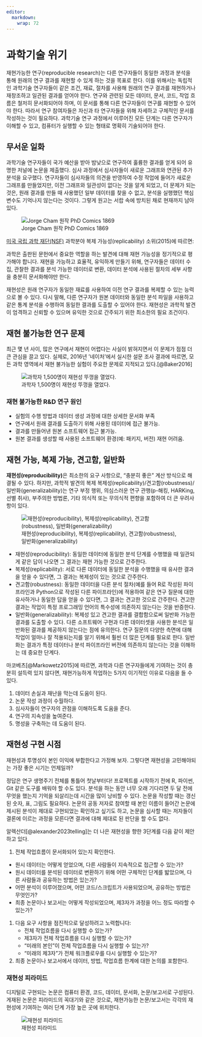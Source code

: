 ```yaml
---
editor: 
  markdown: 
    wrap: 72
---
```


# 과학기술 위기

재현가능한 연구(reproducible research)는 다른 연구자들이 동일한 과정과
분석을 통해 원래의 연구 결과를 재현할 수 있게 하는 것을 목표로 한다.
이를 위해서는 독립적인 과학기술 연구자들이 같은 조건, 재료, 절차를
사용해 원래의 연구 결과를 재현하거나 재창조하고 일관된 결과를 얻어야
한다. 연구와 관련된 모든 데이터, 문서, 코드, 작업 흐름은 철저히
문서화되어야 하며, 이 문서를 통해 다른 연구자들이 연구를 재현할 수
있어야 한다. 따라서 연구 참여자들은 자신과 타 연구자들을 위해 자세하고
구체적인 문서를 작성하는 것이 필요하다. 과학기술 연구 과정에서 이루어진
모든 단계는 다른 연구자가 이해할 수 있고, 컴퓨터가 실행할 수 있는 형태로
명확히 기술되어야 한다.

## 무서운 일화

과학기술 연구자들이 국가 예산을 받아 밤낮으로 연구하여 훌륭한 결과를
얻게 되어 유명한 저널에 논문을 제출했다. 심사 과정에서 심사자들이 새로운
그래프와 연관된 추가 분석을 요구했다. 연구자들이 심사자들의 의견을
반영하여 수정 작업에 들어가 새로운 그래프를 만들었지만, 이전 그래프와
일관성이 없다는 것을 알게 되었고, 더 문제가 되는 것은, 원래 결과를 만들
때 사용했던 일부 데이터를 찾을 수 없고, 분석을 실행했던 핵심 변수도
기억나지 않는다는 것이다. 그렇게 원고는 서랍 속에 방치된 채로 현재까지
남아 있다.

![Jorge Cham 원작 PhD Comics
1869](images/rr_comics.jpg){#fig-comics-1869}

[미국 국립 과학
재단(NSF)](https://www.nsf.gov/sbe/AC_Materials/SBE_Robust_and_Reliable_Research_Report.pdf)
과학분야 복제 가능성(replicability) 소위(2015)에 따르면:

과학은 출판된 문헌에서 중요한 역할을 하는 발견에 대해 재현 가능성을
정기적으로 평가해야 합니다. 재현을 가능하고 효율적, 유익하게 만들기
위해, 연구자들은 데이터 수집, 관찰한 결과를 분석 가능한 데이터로 변환,
데이터 분석에 사용된 절차의 세부 사항을 충분히 문서화해야만 한다.

재현성은 원래 연구자가 동일한 재료를 사용하여 이전 연구 결과를 복제할 수
있는 능력으로 볼 수 있다. 다시 말해, 다른 연구자가 원본 데이터와 동일한
분석 파일을 사용하고 같은 통계 분석을 수행하여 동일한 결과를 도출할 수
있어야 한다. 재현성은 과학적 발견이 엄격하고 신뢰할 수 있으며 유익한
것으로 간주되기 위한 최소한의 필요 조건이다.

## 재현 불가능한 연구 문제

최근 몇 년 사이, 많은 연구에서 재현이 어렵다는 사실이 밝혀지면서 이
문제가 점점 더 큰 관심을 끌고 있다. 실제로, 2016년 '네이처'에서 실시한
설문 조사 결과에 따르면, 모든 과학 영역에서 재현 불가능한 실험이 주요한
문제로 지적되고 있다.[@Baker2016]

![과학자 1,500명이 재현성 뚜껑을
열었다.](images/rr-survey.png){#fig-rr-survey}

::: callout-note
### 재현 불가능한 R&D 연구 원인

-   실험의 수행 방법과 데이터 생성 과정에 대한 상세한 문서화 부족
-   연구에서 원래 결과를 도출하기 위해 사용된 데이터에 접근 불가능.
-   결과를 만들어낸 원본 소프트웨어 접근 불가능.
-   원본 결과를 생성할 때 사용된 소프트웨어 환경(예: 패키지, 버전) 재현
    어려움.
:::

## 재현 가능, 복제 가능, 견고함, 일반화

**재현성(reproducibility)**은 최소한의 요구 사항으로, "충분히 좋은" 계산
방식으로 해결될 수 있다. 하지만, 과학적 발견의 복제
복제성(replicability)/견고함(robustness)/일반화(generalizability)는 연구
부정 행위, 의심스러운 연구 관행(p-해킹, HARKing, 선별 취사), 부주의한
방법론, 기타 의식적 또는 무의식적 편향을 포함하여 더 큰 우려사항이 있다.

![재현성(reproducibility), 복제성(replicability), 견고함(robustness),
일반화(generalizability)](images/reproducible-definition-grid.png){#fig-rr-grid
fig-align="center"}

-   재현성(reproducibility): 동일한 데이터에 동일한 분석 단계를 수행했을
    때 일관되게 같은 답이 나오면 그 결과는 재현 가능한 것으로 간주한다.
-   복제성(replicability): 서로 다른 데이터에 동일한 분석을 수행했을 때
    유사한 결과을 얻을 수 있다면, 그 결과는 복제성이 있는 것으로
    간주한다.
-   견고함(robustness): 동일한 데이터을 다른 분석 절차(예를 들어 R로
    작성된 파이프라인과 Python으로 작성된 다른 파이프라인)에 적용하여
    같은 연구 질문에 대한 유사하거나 동일한 답을 얻을 수 있다면, 그
    결과는 견고한 것으로 간주한다. 견고한 결과는 작업이 특정 프로그래밍
    언어의 특수성에 의존하지 않는다는 것을 반증한다.
-   일반화(generalizability): 복제성 있고 견고한 결과를 결합함으로써
    일반화 가능한 결과를 도출할 수 있다. 다른 소프트웨어 구현과 다른
    데이터셋을 사용한 분석은 일반화된 결과를 제공하지 않는다는 점에
    유의한다. 연구 질문의 다양한 측면에 대해 작업이 얼마나 잘
    적용되는지를 알기 위해서 훨씬 더 많은 단계를 필요로 한다. 일반화는
    결과가 특정 데이터나 분석 파이프라인 버전에 의존하지 않는다는 것을
    이해하는 데 중요한 단계다.

마코베츠[@Markowetz2015]에 따르면, 과학과 다른 연구자들에게 기여하는 것이 충분히 설득력 있지 않다면, 재현가능하게 작업하는 5가지 이기적인 이유로 다음을 들 수 있다.

1. 데이터 손실과 재난을 막는데 도움이 된다.
2. 논문 작성 과정이 수월하다.
3. 심사자들이 연구자의 관점을 이해하도록 도움을 준다.
4. 연구의 지속성을 높여준다.
5. 명성을 구축하는 데 도움이 된다.

## 재현성 구현 시점

재현성과 투명성이 본인 이익에 부합한다고 가정해 보자. 그렇다면 재현성을 고민해야되는 가장 좋은 시기는 언제일까?

정답은 연구 생명주기 전체를 통틀어 첫날부터다! 프로젝트를 시작하기 전에 R, 파이썬, Git 같은 도구를 배워야 할 수도 있다. 분석을 하는 동안 너무 오래 기다리면 두 달 전에 무엇을 했는지 기억을 되살리는데 시간을 많이 낭비할 수 있다. 논문을 작성할 때는 갱신된 숫자, 표, 그림도 필요하다. 논문의 공동 저자로 참여할 때 본인 이름이 들어간 논문에 제시된 분석이 제대로 구현되었는 확인하고 싶기도 하고, 논문을 심사할 때는 저자들이 결론에 이르는 과정을 모른다면 결과에 대해 제대로 된 판단을 할 수도 없다.

알렉산더[@alexander2023telling]는 더 나은 재현성을 향한 3단계를 다음 같이 제안하고 있다.

1. 전체 작업흐름이 문서화되어 있는지 확인한다.
  - 원시 데이터는 어떻게 얻었으며, 다른 사람들이 지속적으로 접근할 수 있는가?
  - 원시 데이터를 분석된 데이터로 변환하기 위해 어떤 구체적인 단계를 밟았으며, 다른 사람들과 공유하는 방법은 있는가?
  - 어떤 분석이 이루어졌으며, 어떤 코드/스크립트가 사용되었으며, 공유하는 방법은 무엇인가?
  - 최종 논문이나 보고서는 어떻게 작성되었으며, 제3자가 과정을 어느 정도 따라할 수 있는가?
1. 다음 요구 사항을 점진적으로 달성하려고 노력합니다:
   - 전체 작업흐름을 다시 실행할 수 있는가?
   - 제3자가 전체 작업흐름을 다시 실행할 수 있는가?
   - "미래의 본인"이 전체 작업흐름을 다시 실행할 수 있는가?
   - "미래의 제3자"가 전체 워크플로우를 다시 실행할 수 있는가?
1. 최종 논문이나 보고서에서 데이터, 방법, 작업흐름 한계에 대한 논의를 포함한다.

:::{.callout-note}
### 재현성 피라미드

디지털로 구현되는 논문은 컴퓨터 환경, 코드, 데이터, 문서화, 논문/보고서로 구성된다. 게재된 논문은 피라미드의 꼭대기와 같은 것으로, 재현가능한 논문/보고서는 각각의 재현성에 기여하는 여러 단계 가장 높은 곳에 위치한다.

![재현성 피라미드](images/rr-pyramid.png){#fig-rr-pyramid}
:::

